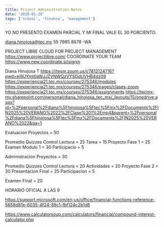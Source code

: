 ```yaml
---
title: Project Administration Notes
date: '2010-01-20'
tags: ['school', 'finance', 'management']
---
```





YO NO PRESENTO EXAMEN PARCIAL Y MI FINAL VALE EL 30 PORCIENTO.

diana.hinojosa@tec.mx
55 7985 8678 -WA

PROJECT LIBRE CLOUD FOR PROJECT MANAGEMENT
https://www.projectlibre.com/
COORDINATE YOUR TEAM
https://www.new.coordinate.si/signin


Diana Hinojosa T
https://itesm.zoom.us/j/7812124716?pwd=ei9UYmt0aWJJZVNWQzVYSGdUVHB4dz09
https://experiencia21.tec.mx/courses/275346/modules
https://experiencia21.tec.mx/courses/275346/pages/clases-zoom
https://experiencia21.tec.mx/courses/275346/assignments
https://tecmx-my.sharepoint.com/personal/diana_hinojosa_tec_mx/_layouts/15/onedrive.aspx?id=%2Fpersonal%2Fdiana%5Fhinojosa%5Ftec%5Fmx%2FDocuments%2FIN2025%20VERANO%2022%2FClase%201%2Emp4&parent=%2Fpersonal%2Fdiana%5Fhinojosa%5Ftec%5Fmx%2FDocuments%2FIN2025%20VERANO%2022&ga=1

Evaluacion Proyectos = 50

Promedio Quizzes Control Lectura = 25
Tarea = 15
Proyecto Fase 1 = 25
Examen Modulo 1 = 30
Participacio = 5


Administracion Proyectos = 30

Promedio Quizzes Control Lectura = 20
Actividades = 20
Proyecto Fase 2 = 30
Presentacion Final  = 25
Participacion = 5

Examen Final = 20


HORARIO OFICIAL A LAS 9


https://support.microsoft.com/en-us/office/financial-functions-reference-5658d81e-6035-4f24-89c1-fbf124c2b1d8

https://www.calculatorsoup.com/calculators/financial/compound-interest-calculator.php
































